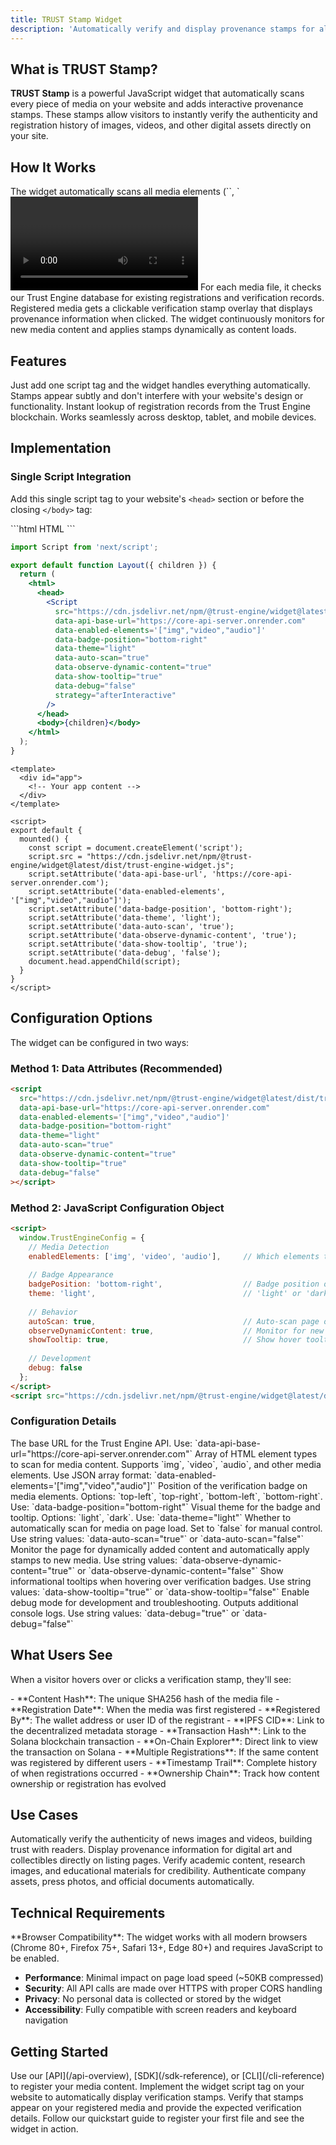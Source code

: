 ```yaml
---
title: TRUST Stamp Widget
description: 'Automatically verify and display provenance stamps for all media on your website with our JavaScript widget.'
---
```


## What is TRUST Stamp?

**TRUST Stamp** is a powerful JavaScript widget that automatically scans every piece of media on your website and adds interactive provenance stamps. These stamps allow visitors to instantly verify the authenticity and registration history of images, videos, and other digital assets directly on your site.

## How It Works

<Steps>
  <Step title="Automatic Media Detection">
    The widget automatically scans all media elements (`<img>`, `<video>`, `<audio>`, etc.) on your website pages.
  </Step>
  <Step title="Registration Lookup">
    For each media file, it checks our Trust Engine database for existing registrations and verification records.
  </Step>
  <Step title="Interactive Stamps">
    Registered media gets a clickable verification stamp overlay that displays provenance information when clicked.
  </Step>
  <Step title="Real-time Updates">
    The widget continuously monitors for new media content and applies stamps dynamically as content loads.
  </Step>
</Steps>

## Features

<CardGroup cols={2}>
  <Card title="Zero Configuration" icon="sparkles">
    Just add one script tag and the widget handles everything automatically.
  </Card>
  <Card title="Non-Intrusive" icon="eye">
    Stamps appear subtly and don't interfere with your website's design or functionality.
  </Card>
  <Card title="Real-time Verification" icon="bolt">
    Instant lookup of registration records from the Trust Engine blockchain.
  </Card>
  <Card title="Mobile Responsive" icon="phone">
    Works seamlessly across desktop, tablet, and mobile devices.
  </Card>
</CardGroup>

## Implementation

### Single Script Integration

Add this single script tag to your website's `<head>` section or before the closing `</body>` tag:

<CodeGroup>
```html HTML
<script
  src="https://cdn.jsdelivr.net/npm/@trust-engine/widget@latest/dist/trust-engine-widget.js"
></script>
```

```jsx React / Next.js
import Script from 'next/script';

export default function Layout({ children }) {
  return (
    <html>
      <head>
        <Script
          src="https://cdn.jsdelivr.net/npm/@trust-engine/widget@latest/dist/trust-engine-widget.js"
          data-api-base-url="https://core-api-server.onrender.com"
          data-enabled-elements='["img","video","audio"]'
          data-badge-position="bottom-right"
          data-theme="light"
          data-auto-scan="true"
          data-observe-dynamic-content="true"
          data-show-tooltip="true"
          data-debug="false"
          strategy="afterInteractive"
        />
      </head>
      <body>{children}</body>
    </html>
  );
}
```

```vue Vue.js
<template>
  <div id="app">
    <!-- Your app content -->
  </div>
</template>

<script>
export default {
  mounted() {
    const script = document.createElement('script');
    script.src = "https://cdn.jsdelivr.net/npm/@trust-engine/widget@latest/dist/trust-engine-widget.js";
    script.setAttribute('data-api-base-url', 'https://core-api-server.onrender.com');
    script.setAttribute('data-enabled-elements', '["img","video","audio"]');
    script.setAttribute('data-badge-position', 'bottom-right');
    script.setAttribute('data-theme', 'light');
    script.setAttribute('data-auto-scan', 'true');
    script.setAttribute('data-observe-dynamic-content', 'true');
    script.setAttribute('data-show-tooltip', 'true');
    script.setAttribute('data-debug', 'false');
    document.head.appendChild(script);
  }
}
</script>
```
</CodeGroup>



## Configuration Options

The widget can be configured in two ways:

### Method 1: Data Attributes (Recommended)

```html
<script
  src="https://cdn.jsdelivr.net/npm/@trust-engine/widget@latest/dist/trust-engine-widget.js"
  data-api-base-url="https://core-api-server.onrender.com"
  data-enabled-elements='["img","video","audio"]'
  data-badge-position="bottom-right"
  data-theme="light"
  data-auto-scan="true"
  data-observe-dynamic-content="true"
  data-show-tooltip="true"
  data-debug="false"
></script>
```

### Method 2: JavaScript Configuration Object

```html
<script>
  window.TrustEngineConfig = {
    // Media Detection
    enabledElements: ['img', 'video', 'audio'],     // Which elements to scan
    
    // Badge Appearance  
    badgePosition: 'bottom-right',                  // Badge position on media
    theme: 'light',                                 // 'light' or 'dark'
    
    // Behavior
    autoScan: true,                                 // Auto-scan page on load
    observeDynamicContent: true,                    // Monitor for new content
    showTooltip: true,                              // Show hover tooltips
    
    // Development
    debug: false         
  };
</script>
<script src="https://cdn.jsdelivr.net/npm/@trust-engine/widget@latest/dist/trust-engine-widget.js"></script>
```

### Configuration Details

<ResponseField name="apiBaseUrl" type="string" default="https://core-api-server.onrender.com">
  The base URL for the Trust Engine API. Use: `data-api-base-url="https://core-api-server.onrender.com"`
</ResponseField>

<ResponseField name="enabledElements" type="array" default="['img', 'video', 'audio']">
  Array of HTML element types to scan for media content. Supports `img`, `video`, `audio`, and other media elements. Use JSON array format: `data-enabled-elements='["img","video","audio"]'`
</ResponseField>

<ResponseField name="badgePosition" type="string" default="bottom-right">
  Position of the verification badge on media elements. Options: `top-left`, `top-right`, `bottom-left`, `bottom-right`. Use: `data-badge-position="bottom-right"`
</ResponseField>

<ResponseField name="theme" type="string" default="light">
  Visual theme for the badge and tooltip. Options: `light`, `dark`. Use: `data-theme="light"`
</ResponseField>

<ResponseField name="autoScan" type="boolean" default="true">
  Whether to automatically scan for media on page load. Set to `false` for manual control. Use string values: `data-auto-scan="true"` or `data-auto-scan="false"`
</ResponseField>

<ResponseField name="observeDynamicContent" type="boolean" default="true">
  Monitor the page for dynamically added content and automatically apply stamps to new media. Use string values: `data-observe-dynamic-content="true"` or `data-observe-dynamic-content="false"`
</ResponseField>

<ResponseField name="showTooltip" type="boolean" default="true">
  Show informational tooltips when hovering over verification badges. Use string values: `data-show-tooltip="true"` or `data-show-tooltip="false"`
</ResponseField>

<ResponseField name="debug" type="boolean" default="false">
  Enable debug mode for development and troubleshooting. Outputs additional console logs. Use string values: `data-debug="true"` or `data-debug="false"`
</ResponseField>

## What Users See

When a visitor hovers over or clicks a verification stamp, they'll see:

<Accordion title="Registration Information">
  - **Content Hash**: The unique SHA256 hash of the media file
  - **Registration Date**: When the media was first registered
  - **Registered By**: The wallet address or user ID of the registrant
  - **IPFS CID**: Link to the decentralized metadata storage
</Accordion>

<Accordion title="Blockchain Verification">
  - **Transaction Hash**: Link to the Solana blockchain transaction
  - **On-Chain Explorer**: Direct link to view the transaction on Solana
</Accordion>

<Accordion title="Provenance History">
  - **Multiple Registrations**: If the same content was registered by different users
  - **Timestamp Trail**: Complete history of when registrations occurred
  - **Ownership Chain**: Track how content ownership or registration has evolved
</Accordion>

## Use Cases

<CardGroup cols={1}>
  <Card title="News & Media Websites" icon="newspaper">
    Automatically verify the authenticity of news images and videos, building trust with readers.
  </Card>
  <Card title="NFT Marketplaces" icon="palette">
    Display provenance information for digital art and collectibles directly on listing pages.
  </Card>
  <Card title="Educational Institutions" icon="graduation-cap">
    Verify academic content, research images, and educational materials for credibility.
  </Card>
  <Card title="Corporate Websites" icon="building">
    Authenticate company assets, press photos, and official documents automatically.
  </Card>
</CardGroup>

## Technical Requirements

<Note>
**Browser Compatibility**: The widget works with all modern browsers (Chrome 80+, Firefox 75+, Safari 13+, Edge 80+) and requires JavaScript to be enabled.
</Note>

- **Performance**: Minimal impact on page load speed (~50KB compressed)
- **Security**: All API calls are made over HTTPS with proper CORS handling
- **Privacy**: No personal data is collected or stored by the widget
- **Accessibility**: Fully compatible with screen readers and keyboard navigation

## Getting Started

<Steps>
  <Step title="Register Your Media">
    Use our [API](/api-overview), [SDK](/sdk-reference), or [CLI](/cli-reference) to register your media content.
  </Step>
  <Step title="Add the Script">
    Implement the widget script tag on your website to automatically display verification stamps.
  </Step>
  <Step title="Test & Launch">
    Verify that stamps appear on your registered media and provide the expected verification details.
  </Step>
</Steps>

<Card title="Ready to Get Started?" icon="rocket" href="/quickstart">
  Follow our quickstart guide to register your first file and see the widget in action.
</Card>

